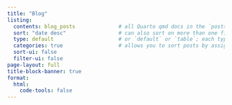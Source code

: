 ```yaml
---
title: "Blog"
listing:
  contents: blog_posts              # all Quarto qmd docs in the `posts` directory will be included on your listing page
  sort: "date desc"                 # can also sort on more than one field
  type: default                     # or `default` or `table`; each type has its own set of yaml options to include
  categories: true                  # allows you to sort posts by assigned categories
  sort-ui: false
  filter-ui: false
page-layout: full
title-block-banner: true
format:
  html:
    code-tools: false  
---
```

